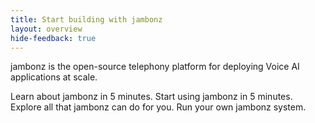 ```yaml
---
title: Start building with jambonz
layout: overview
hide-feedback: true
---
```


jambonz is the open-source telephony platform for deploying Voice AI applications at scale.

<CardGroup cols={2}>
  <Card
    title="Overview and Concepts"
    icon="fa-regular fa-head-side-brain"
    href="/guides/get-started/basic-concepts"
  >
    Learn about jambonz in 5 minutes. 
  </Card>
    <Card
    title="Developer Quickstart"
    icon="fa-regular fa-play"
    href="/guides/get-started/developer"
  >
    Start using jambonz in 5 minutes. 
  </Card>
  <Card
    title="Guides"
    icon="fa-regular fa-file-lines"
    href="/docs/guides"
  >
    Explore all that jambonz can do for you. 
  </Card>
  <Card
    title="Self-hosted"
    icon="fa-regular fa-server"
    href="/docs/get-started/self-hosted"
  >
    Run your own jambonz system. 
  </Card>
</CardGroup>